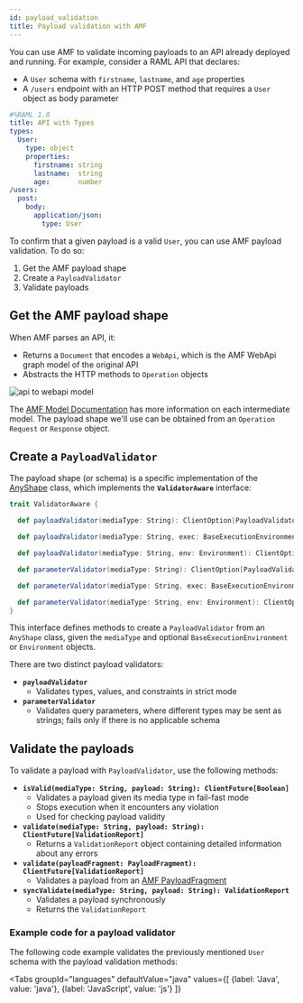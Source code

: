```yaml
---
id: payload_validation
title: Payload validation with AMF
---
```


You can use AMF to validate incoming payloads to an API already deployed and running.
For example, consider a RAML API that declares:

- A `User` schema with `firstname`, `lastname`, and `age` properties
- A `/users` endpoint with an HTTP POST method that requires a `User` object as body parameter

```yaml
#%RAML 1.0
title: API with Types
types:
  User:
    type: object
    properties:
      firstname: string
      lastname:  string
      age:       number
/users:
  post:
    body:
      application/json:
        type: User
```

To confirm that a given payload is a valid `User`, you can use AMF payload validation. To do so:

1. Get the AMF payload shape
2. Create a `PayloadValidator`
3. Validate payloads


## Get the AMF payload shape
When AMF parses an API, it:
- Returns a `Document` that encodes a `WebApi`, which is the AMF WebApi graph model of the original API
- Abstracts the HTTP methods to `Operation` objects

![api to webapi model](../assets/images/other/api-to-webapi.png)

The [AMF Model Documentation](https://github.com/aml-org/amf/blob/develop/documentation/model.md#webapi) has more information
on each intermediate model. The payload shape we'll use can be obtained from an `Operation` `Request` or `Response` object.

## Create a `PayloadValidator`
The payload shape (or schema) is a specific implementation of the [AnyShape](https://github.com/aml-org/amf/blob/develop/documentation/model.md#anyshape) class,
which implements the **`ValidatorAware`** interface:

```scala title="amf.client.model.domain.ValidatorAware.scala"
trait ValidatorAware {

  def payloadValidator(mediaType: String): ClientOption[PayloadValidator]

  def payloadValidator(mediaType: String, exec: BaseExecutionEnvironment): ClientOption[PayloadValidator]

  def payloadValidator(mediaType: String, env: Environment): ClientOption[PayloadValidator]

  def parameterValidator(mediaType: String): ClientOption[PayloadValidator]

  def parameterValidator(mediaType: String, exec: BaseExecutionEnvironment): ClientOption[PayloadValidator]

  def parameterValidator(mediaType: String, env: Environment): ClientOption[PayloadValidator]
}
```

This interface defines methods to create a `PayloadValidator` from an `AnyShape` class, given the `mediaType` and optional
`BaseExecutionEnvironment` or `Environment` objects.

There are two distinct payload validators:

- **`payloadValidator`**
    - Validates types, values, and constraints in strict mode
- **`parameterValidator`**
    - Validates query parameters, where different types may be sent as strings; fails only if there is no applicable schema


## Validate the payloads
To validate a payload with `PayloadValidator`, use the following methods:

- **`isValid(mediaType: String, payload: String): ClientFuture[Boolean]`**
    - Validates a payload given its media type in fail-fast mode
    - Stops execution when it encounters any violation
    - Used for checking payload validity
- **`validate(mediaType: String, payload: String): ClientFuture[ValidationReport]`**
    - Returns a `ValidationReport` object containing detailed information about any errors
- **`validate(payloadFragment: PayloadFragment): ClientFuture[ValidationReport]`**
    - Validates a payload from an [AMF PayloadFragment](https://github.com/aml-org/amf/blob/develop/documentation/model.md#payloadfragment)
- **`syncValidate(mediaType: String, payload: String): ValidationReport`**
    - Validates a payload synchronously
    - Returns the `ValidationReport`


### Example code for a payload validator
The following code example validates the previously mentioned `User` schema with the payload validation methods:


<Tabs
    groupId="languages"
    defaultValue="java"
    values={[
        {label: 'Java', value: 'java'},
        {label: 'JavaScript', value: 'js'}
    ]}
>

<TabItem value="java">
    <CodeGetter
        AMFVersion='v4'
        language='java'
        example='java/PayloadValidationTest.java'
    />
</TabItem>
<TabItem value="js">
    <CodeGetter
        AMFVersion='v4'
        language='js'
        example='js/payload-validation.test.js'
    />
</TabItem>
</Tabs>
